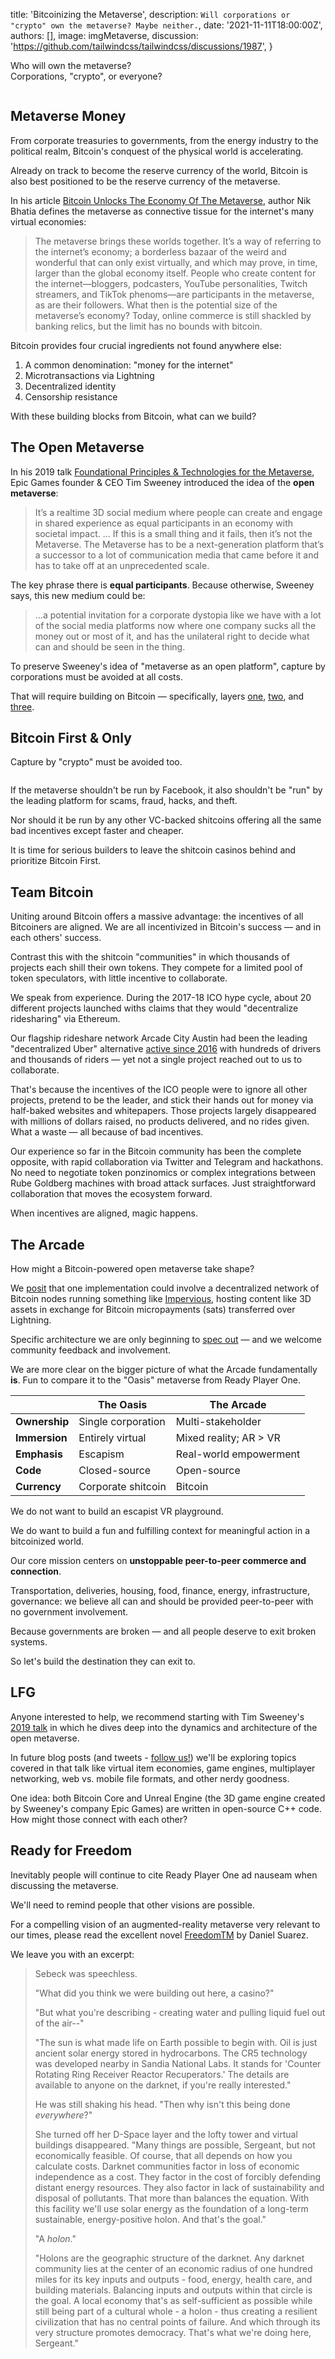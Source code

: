
  title: 'Bitcoinizing the Metaverse',
  description: `Will corporations or "crypto" own the metaverse? Maybe neither.`,
  date: '2021-11-11T18:00:00Z',
  authors: [],
  image: imgMetaverse,
  discussion: 'https://github.com/tailwindcss/tailwindcss/discussions/1987',
}

<p className='text-center italic text-xl leading-relaxed'>
  Who will own the metaverse?
  <br />
  Corporations, "crypto", or everyone?
</p>

<div style={{ ...IMGCONTAINER, height: 350, marginBottom: 40 }}>
  <Image
    className='h-64 w-full object-cover object-top rounded-lg'
    src={imgMetaverse}
    alt=''
    layout='fill'
    objectFit='cover'
  />
</div>

## Metaverse Money

From corporate treasuries to governments, from the energy industry to the political realm, Bitcoin's conquest of the physical world is accelerating.

Already on track to become the reserve currency of the world, Bitcoin is also best positioned to be the reserve currency of the metaverse.

<div className='mt-4 mb-6'>
  <TwitterTweetEmbed
    tweetId={'1438328881900044290'}
    options={{ cards: 'hidden', conversation: 'none', align: 'center' }}
  />
</div>

<!-- What is the metaverse? It has no single definition. -->

In his article [Bitcoin Unlocks The Economy Of The Metaverse](https://thebitcoinlayer.substack.com/p/metaverse), author Nik Bhatia defines the metaverse as connective tissue for the internet's many virtual economies:

> The metaverse brings these worlds together. It’s a way of referring to the internet’s economy; a borderless bazaar of the weird and wonderful that can only exist virtually, and which may prove, in time, larger than the global economy itself. People who create content for the internet—bloggers, podcasters, YouTube personalities, Twitch streamers, and TikTok phenoms—are participants in the metaverse, as are their followers. What then is the potential size of the metaverse’s economy? Today, online commerce is still shackled by banking relics, but the limit has no bounds with bitcoin.

Bitcoin provides four crucial ingredients not found anywhere else:

1. A common denomination: "money for the internet"
2. Microtransactions via Lightning
3. Decentralized identity
4. Censorship resistance

With these building blocks from Bitcoin, what can we build?

## The Open Metaverse

In his 2019 talk [Foundational Principles & Technologies for the Metaverse](https://hackmd.io/@XR/tim-metaverse), Epic Games founder & CEO Tim Sweeney introduced the idea of the **open metaverse**:

> It’s a realtime 3D social medium where people can create and engage in shared experience as equal participants in an economy with societal impact. ... If this is a small thing and it fails, then it’s not the Metaverse. The Metaverse has to be a next-generation platform that’s a successor to a lot of communication media that came before it and has to take off at an unprecedented scale.

The key phrase there is **equal participants**. Because otherwise, Sweeney says, this new medium could be:

> ...a potential invitation for a corporate dystopia like we have with a lot of the social media platforms now where one company sucks all the money out or most of it, and has the unilateral right to decide what can and should be seen in the thing.

To preserve Sweeney's idea of "metaverse as an open platform", capture by corporations must be avoided at all costs.

That will require building on Bitcoin &mdash; specifically, layers [one](https://bitcoin.org/), [two](https://lightning.network/), and [three](https://www.youtube.com/watch?v=OoM4Wx8er3Y).

<div className='mt-4 mb-6'>
  <TwitterTweetEmbed
    tweetId={'1458468056578072588'}
    options={{ conversation: 'none', align: 'center' }}
  />
</div>

## Bitcoin First & Only

Capture by "crypto" must be avoided too.

<div style={{ ...IMGCONTAINER, height: 200, marginBottom: 40 }}>
  <a
    href='https://www.bloomberg.com/news/articles/2021-08-18/ethereum-founder-is-skeptical-of-dorsey-s-and-zuckerberg-s-plans'
    target='_blank'
  >
    <Image
      className='h-auto w-full object-cover object-center rounded-lg'
      src={imgNo}
      alt=''
      layout='fill'
      objectFit='contain'
    />
  </a>
</div>

If the metaverse shouldn't be run by Facebook, it also shouldn't be "run" by the leading platform for scams, fraud, hacks, and theft.

Nor should it be run by any other VC-backed shitcoins offering all the same bad incentives except faster and cheaper.

It is time for serious builders to leave the shitcoin casinos behind and prioritize <Link href="/blog/bitcoin-first">Bitcoin First</Link>.

<div className='mt-4 mb-6'>
  <TwitterTweetEmbed
    tweetId={'1452191659731587073'}
    options={{ cards: 'hidden', conversation: 'none', align: 'center' }}
  />
</div>

## Team Bitcoin

Uniting around Bitcoin offers a massive advantage: the incentives of all Bitcoiners are aligned. We are all incentivized in Bitcoin's success &mdash; and in each others' success.

Contrast this with the shitcoin "communities" in which thousands of projects each shill their own tokens. They compete for a limited pool of token speculators, with little incentive to collaborate.

We speak from experience. During the 2017-18 ICO hype cycle, about 20 different projects launched withs claims that they would "decentralize ridesharing" via Ethereum.

Our flagship rideshare network Arcade City Austin had been the leading "decentralized Uber" alternative [active since 2016](https://twitter.com/ArcadeCityHall/status/1271923227472932928) with hundreds of drivers and thousands of riders &mdash; yet not a single project reached out to us to collaborate.

That's because the incentives of the ICO people were to ignore all other projects, pretend to be the leader, and stick their hands out for money via half-baked websites and whitepapers. Those projects largely disappeared with millions of dollars raised, no products delivered, and no rides given. What a waste &mdash; all because of bad incentives.

Our experience so far in the Bitcoin community has been the complete opposite, with rapid collaboration via Twitter and Telegram and <Link href="/blog/onlysats">hackathons</Link>. No need to negotiate token ponzinomics or complex integrations between Rube Goldberg machines with broad attack surfaces. Just straightforward collaboration that moves the ecosystem forward.

When incentives are aligned, magic happens.

<div className='mt-4 mb-6'>
  <TwitterTweetEmbed
    tweetId={'1434574141756264452'}
    options={{ cards: 'hidden', conversation: 'none', align: 'center' }}
  />
</div>

## The Arcade

How might a Bitcoin-powered open metaverse take shape?

We [posit](https://github.com/ArcadeCity/arcade/blob/main/docs/metaverse.md) that one implementation could involve a decentralized network of Bitcoin nodes running something like [Impervious](https://www.impervious.ai/), hosting content like 3D assets in exchange for Bitcoin micropayments (sats) transferred over Lightning.

Specific architecture we are only beginning to [spec out](https://github.com/ArcadeCity/arcade/blob/main/docs/bitcoinizing.md) &mdash; and we welcome community feedback and involvement.

We are more clear on the bigger picture of what the Arcade fundamentally **is**. Fun to compare it to the "Oasis" metaverse from Ready Player One.

|               | **The Oasis**      | **The Arcade**         |
| ------------- | ------------------ | ---------------------- |
| **Ownership** | Single corporation | Multi-stakeholder      |
| **Immersion** | Entirely virtual   | Mixed reality; AR > VR |
| **Emphasis**  | Escapism           | Real-world empowerment |
| **Code**      | Closed-source      | Open-source            |
| **Currency**  | Corporate shitcoin | Bitcoin                |

We do not want to build an escapist VR playground.

We do want to build a fun and fulfilling context for meaningful action in a bitcoinized world.

Our core mission centers on **unstoppable peer-to-peer commerce and connection**.

Transportation, deliveries, housing, food, finance, energy, infrastructure, governance: we believe all can and should be provided peer-to-peer with no government involvement.

Because governments are broken &mdash; and all people deserve to exit broken systems.

So let's build the destination they can exit to.

## LFG

Anyone interested to help, we recommend starting with Tim Sweeney's [2019 talk](https://hackmd.io/@XR/tim-metaverse) in which he dives deep into the dynamics and architecture of the open metaverse.

In future blog posts (and tweets - [follow us!](https://twitter.com/ArcadeCityHall)) we'll be exploring topics covered in that talk like virtual item economies, game engines, multiplayer networking, web vs. mobile file formats, and other nerdy goodness.

One idea: both Bitcoin Core and Unreal Engine (the 3D game engine created by Sweeney's company Epic Games) are written in open-source C++ code. How might those connect with each other?

## Ready for Freedom

Inevitably people will continue to cite Ready Player One ad nauseam when discussing the metaverse.

We'll need to remind people that other visions are possible.

<div className='mt-4 mb-6'>
  <TwitterTweetEmbed
    tweetId={'1454434914070241293'}
    options={{ conversation: 'none', align: 'center' }}
  />
</div>

For a compelling vision of an augmented-reality metaverse very relevant to our times, please read the excellent novel [FreedomTM](https://www.amazon.com/Freedom-TM-Daemon-Daniel-Suarez/dp/0451231899/ref=sr_1_1?keywords=freedom+tm&qid=1551464531&s=gateway&sr=8-1) by Daniel Suarez.

We leave you with an excerpt:

> Sebeck was speechless.
>
> "What did you think we were building out here, a casino?"
>
> "But what you're describing - creating water and pulling liquid fuel out of the air--"
>
> "The sun is what made life on Earth possible to begin with. Oil is just ancient solar energy stored in hydrocarbons. The CR5 technology was developed nearby in Sandia National Labs. It stands for 'Counter Rotating Ring Receiver Reactor Recuperators.' The details are available to anyone on the darknet, if you're really interested."
>
> He was still shaking his head. "Then why isn't this being done _everywhere_?"
>
> She turned off her D-Space layer and the lofty tower and virtual buildings disappeared. "Many things are possible, Sergeant, but not economically feasible. Of course, that all depends on how you calculate costs. Darknet communities factor in loss of economic independence as a cost. They factor in the cost of forcibly defending distant energy resources. They also factor in lack of sustainability and disposal of pollutants. That more than balances the equation. With this facility we'll use solar energy as the foundation of a long-term sustainable, energy-positive holon. And that's the goal."
>
> "A _holon_."
>
> "Holons are the geographic structure of the darknet. Any darknet community lies at the center of an economic radius of one hundred miles for its key inputs and outputs - food, energy, health care, and building materials. Balancing inputs and outputs within that circle is the goal. A local economy that's as self-sufficient as possible while still being part of a cultural whole - a holon - thus creating a resilient civilization that has no central points of failure. And which through its very structure promotes democracy. That's what we're doing here, Sergeant."
